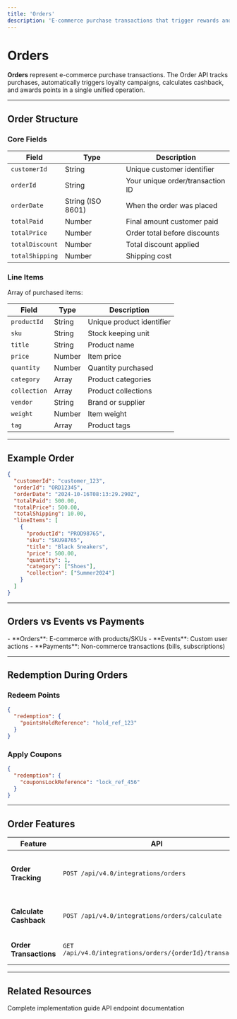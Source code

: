 ```yaml
---
title: 'Orders'
description: 'E-commerce purchase transactions that trigger rewards and cashback'
---
```


# Orders

**Orders** represent e-commerce purchase transactions. The Order API tracks purchases, automatically triggers loyalty campaigns, calculates cashback, and awards points in a single unified operation.

---

## Order Structure

### Core Fields

| Field | Type | Description |
|-------|------|-------------|
| `customerId` | String | Unique customer identifier |
| `orderId` | String | Your unique order/transaction ID |
| `orderDate` | String (ISO 8601) | When the order was placed |
| `totalPaid` | Number | Final amount customer paid |
| `totalPrice` | Number | Order total before discounts |
| `totalDiscount` | Number | Total discount applied |
| `totalShipping` | Number | Shipping cost |

### Line Items

Array of purchased items:

| Field | Type | Description |
|-------|------|-------------|
| `productId` | String | Unique product identifier |
| `sku` | String | Stock keeping unit |
| `title` | String | Product name |
| `price` | Number | Item price |
| `quantity` | Number | Quantity purchased |
| `category` | Array | Product categories |
| `collection` | Array | Product collections |
| `vendor` | String | Brand or supplier |
| `weight` | Number | Item weight |
| `tag` | Array | Product tags |

---

## Example Order

```json
{
  "customerId": "customer_123",
  "orderId": "ORD12345",
  "orderDate": "2024-10-16T08:13:29.290Z",
  "totalPaid": 500.00,
  "totalPrice": 500.00,
  "totalShipping": 10.00,
  "lineItems": [
    {
      "productId": "PROD98765",
      "sku": "SKU98765",
      "title": "Black Sneakers",
      "price": 500.00,
      "quantity": 1,
      "category": ["Shoes"],
      "collection": ["Summer2024"]
    }
  ]
}
```

---

## Orders vs Events vs Payments

<Note>
- **Orders**: E-commerce with products/SKUs
- **Events**: Custom user actions
- **Payments**: Non-commerce transactions (bills, subscriptions)
</Note>

---

## Redemption During Orders

### Redeem Points
```json
{
  "redemption": {
    "pointsHoldReference": "hold_ref_123"
  }
}
```

### Apply Coupons
```json
{
  "redemption": {
    "couponsLockReference": "lock_ref_456"
  }
}
```

---

## Order Features

| Feature | API | Purpose |
|---------|-----|---------|
| **Order Tracking** | `POST /api/v4.0/integrations/orders` | Submit orders and award points |
| **Calculate Cashback** | `POST /api/v4.0/integrations/orders/calculate` | Preview points before checkout |
| **Order Transactions** | `GET /api/v4.0/integrations/orders/{orderId}/transactions` | Retrieve order history |

---

## Related Resources

<CardGroup cols={2}>
  <Card title="Submit Orders Tutorial" icon="book-open" href="/tutorials-new/experiences/order-handling/submit-order">
    Complete implementation guide
  </Card>
  <Card title="Order Tracking API" icon="code" href="/api-reference/order/order-tracking">
    API endpoint documentation
  </Card>
</CardGroup>
